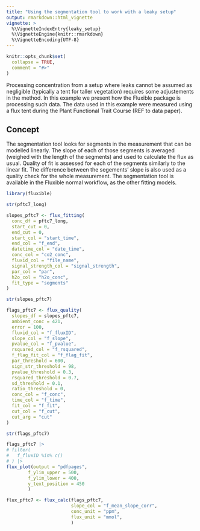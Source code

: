 ```yaml
---
title: "Using the segmentation tool to work with a leaky setup"
output: rmarkdown::html_vignette
vignette: >
  %\VignetteIndexEntry{leaky_setup}
  %\VignetteEngine{knitr::rmarkdown}
  %\VignetteEncoding{UTF-8}
---
```


```r
knitr::opts_chunk$set(
  collapse = TRUE,
  comment = "#>"
)
```

Processing concentration from a setup where leaks cannot be assumed as negligible (typically a tent for taller vegetation) requires some adjustements in the method.
In this example we present how the Fluxible package is processing such data.
The data used in this example were measured using a flux tent during the Plant Functional Trait Course (REF to data paper).

<!-- Figure showing a typical flux with clear segments -->

## Concept
The segmentation tool looks for segments in the measurement that can be modelled linearly.
The slope of each of those segments is averaged (weighed with the length of the segments) and used to calculate the flux as usual.
Quality of fit is assessed for each of the segments similarly to the linear fit.
The difference between the segements' slope is also used as a quality check for the whole measurement.
The segmentation tool is available in the Fluxible normal workflow, as the other fitting models.

```r
library(fluxible)

str(pftc7_long)

slopes_pftc7 <- flux_fitting(
  conc_df = pftc7_long,
  start_cut = 0,
  end_cut = 0,
  start_col = "start_time",
  end_col = "f_end",
  datetime_col = "date_time",
  conc_col = "co2_conc",
  fluxid_col = "file_name",
  signal_strength_col = "signal_strength",
  par_col = "par",
  h2o_col = "h2o_conc",
  fit_type = "segments"
)

str(slopes_pftc7)

flags_pftc7 <- flux_quality(
  slopes_df = slopes_pftc7,
  ambient_conc = 421,
  error = 100,
  fluxid_col = "f_fluxID",
  slope_col = "f_slope",
  pvalue_col = "f_pvalue",
  rsquared_col = "f_rsquared",
  f_flag_fit_col = "f_flag_fit",
  par_threshold = 600,
  sign_str_threshold = 98,
  pvalue_threshold = 0.3,
  rsquared_threshold = 0.7,
  sd_threshold = 0.1,
  ratio_threshold = 0,
  conc_col = "f_conc",
  time_col = "f_time",
  fit_col = "f_fit",
  cut_col = "f_cut",
  cut_arg = "cut"
)

str(flags_pftc7)

flags_pftc7 |>
# filter(
#   f_fluxID %in% c()
# ) |>
flux_plot(output = "pdfpages",
        f_ylim_upper = 500,
        f_ylim_lower = 400,
        y_text_position = 450
        )

flux_pftc7 <- flux_calc(flags_pftc7,
                        slope_col = "f_mean_slope_corr",
                        conc_unit = "ppm",
                        flux_unit = "mmol",
                        )
```

